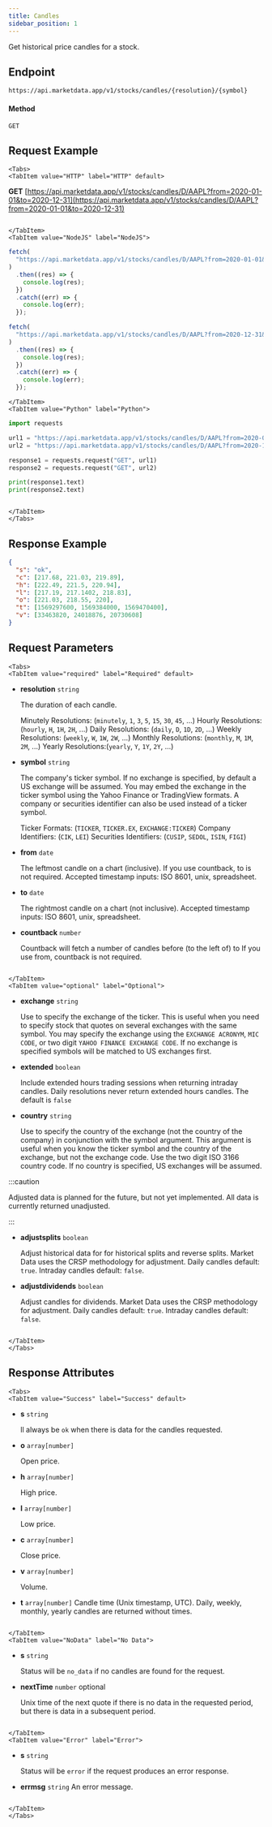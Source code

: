 ```yaml
---
title: Candles
sidebar_position: 1
---
```


Get historical price candles for a stock.


## Endpoint

    https://api.marketdata.app/v1/stocks/candles/{resolution}/{symbol}

#### Method

    GET

## Request Example

```mdx-code-block
<Tabs>
<TabItem value="HTTP" label="HTTP" default>

```

**GET** [https://api.marketdata.app/v1/stocks/candles/D/AAPL?from=2020-01-01&to=2020-12-31](https://api.marketdata.app/v1/stocks/candles/D/AAPL?from=2020-01-01&to=2020-12-31)

```mdx-code-block

</TabItem>
<TabItem value="NodeJS" label="NodeJS">

```

```js title="app.js"
fetch(
  "https://api.marketdata.app/v1/stocks/candles/D/AAPL?from=2020-01-01&to=2020-12-31"
)
  .then((res) => {
    console.log(res);
  })
  .catch((err) => {
    console.log(err);
  });

fetch(
  "https://api.marketdata.app/v1/stocks/candles/D/AAPL?from=2020-12-31&countback=252"
)
  .then((res) => {
    console.log(res);
  })
  .catch((err) => {
    console.log(err);
  });
```

```mdx-code-block
</TabItem>
<TabItem value="Python" label="Python">

```

```python title="app.py"
import requests

url1 = "https://api.marketdata.app/v1/stocks/candles/D/AAPL?from=2020-01-01&to=2020-12-31"
url2 = "https://api.marketdata.app/v1/stocks/candles/D/AAPL?from=2020-12-31&countback=252"

response1 = requests.request("GET", url1)
response2 = requests.request("GET", url2)

print(response1.text)
print(response2.text)
```

```mdx-code-block

</TabItem>
</Tabs>
```

## Response Example

```json
{
  "s": "ok",
  "c": [217.68, 221.03, 219.89],
  "h": [222.49, 221.5, 220.94],
  "l": [217.19, 217.1402, 218.83],
  "o": [221.03, 218.55, 220],
  "t": [1569297600, 1569384000, 1569470400],
  "v": [33463820, 24018876, 20730608]
}
```

## Request Parameters

```mdx-code-block
<Tabs>
<TabItem value="required" label="Required" default>

```

- **resolution** `string`

  The duration of each candle.

  Minutely Resolutions: (`minutely`, `1`, `3`, `5`, `15`, `30`, `45`, ...)
  Hourly Resolutions: (`hourly`, `H`, `1H`, `2H`, ...)
  Daily Resolutions: (`daily`, `D`, `1D`, `2D`, ...)
  Weekly Resolutions: (`weekly`, `W`, `1W`, `2W`, ...)
  Monthly Resolutions: (`monthly`, `M`, `1M`, `2M`, ...)
  Yearly Resolutions:(`yearly`, `Y`, `1Y`, `2Y`, ...)

- **symbol** `string`

  The company's ticker symbol. If no exchange is specified, by default a US exchange will be assumed. You may embed the exchange in the ticker symbol using the Yahoo Finance or TradingView formats. A company or securities identifier can also be used instead of a ticker symbol.

  Ticker Formats: (`TICKER`, `TICKER.EX`, `EXCHANGE:TICKER`)
  Company Identifiers: (`CIK`, `LEI`)
  Securities Identifiers: (`CUSIP`, `SEDOL`, `ISIN`, `FIGI`)

- **from** `date`

  The leftmost candle on a chart (inclusive). If you use countback, to is not required. Accepted timestamp inputs: ISO 8601, unix, spreadsheet.

- **to** `date`

  The rightmost candle on a chart (not inclusive). Accepted timestamp inputs: ISO 8601, unix, spreadsheet.

- **countback** `number`

  Countback will fetch a number of candles before (to the left of) to If you use from, countback is not required.

```mdx-code-block

</TabItem>
<TabItem value="optional" label="Optional">

```

- **exchange** `string`

  Use to specify the exchange of the ticker. This is useful when you need to specify stock that quotes on several exchanges with the same symbol. You may specify the exchange using the `EXCHANGE ACRONYM`, `MIC CODE`, or two digit `YAHOO FINANCE EXCHANGE CODE`. If no exchange is specified symbols will be matched to US exchanges first.

- **extended** `boolean`

  Include extended hours trading sessions when returning intraday candles. Daily resolutions never return extended hours candles. The default is `false`

- **country** `string`

  Use to specify the country of the exchange (not the country of the company) in conjunction with the symbol argument. This argument is useful when you know the ticker symbol and the country of the exchange, but not the exchange code. Use the two digit ISO 3166 country code. If no country is specified, US exchanges will be assumed.

:::caution

Adjusted data is planned for the future, but not yet implemented. All data is currently returned unadjusted.

:::


- **adjustsplits** `boolean`

  Adjust historical data for for historical splits and reverse splits. Market Data uses the CRSP methodology for adjustment.
  Daily candles default: `true`.
  Intraday candles default: `false`.

- **adjustdividends** `boolean`

  Adjust candles for dividends. Market Data uses the CRSP methodology for adjustment.
  Daily candles default: `true`.
  Intraday candles default: `false`.

```mdx-code-block

</TabItem>
</Tabs>
```

## Response Attributes

```mdx-code-block
<Tabs>
<TabItem value="Success" label="Success" default>

```

- **s** `string`

  ll always be `ok` when there is data for the candles requested.

- **o** `array[number]`

  Open price.

- **h** `array[number]`

  High price.

- **l** `array[number]`

  Low price.

- **c** `array[number]`

  Close price.

- **v** `array[number]`

  Volume.

- **t** `array[number]`
  Candle time (Unix timestamp, UTC). Daily, weekly, monthly, yearly candles are returned without times.

```mdx-code-block

</TabItem>
<TabItem value="NoData" label="No Data">

```

- **s** `string`

  Status will be `no_data` if no candles are found for the request.

- **nextTime** `number` optional

  Unix time of the next quote if there is no data in the requested period, but there is data in a subsequent period.

```mdx-code-block

</TabItem>
<TabItem value="Error" label="Error">

```

- **s** `string`

  Status will be `error` if the request produces an error response.

- **errmsg** `string`
  An error message.

```mdx-code-block

</TabItem>
</Tabs>
```
